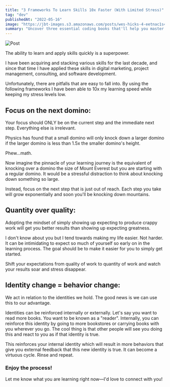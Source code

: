 ```yaml
---
title: "3 Frameworks To Learn Skills 10x Faster (With Limited Stress)"
tag: "dev"
publishedAt: "2022-05-16"
image: "https://jbt-images.s3.amazonaws.com/posts/wes-hicks-4-eetnac1s4-unsplash-scaled.jpeg"
summary: "Uncover three essential coding books that'll help you master programming without the headache. From building a daily coding habit to automating tasks and creating larger applications, these books have you covered."
---
```


![Post](https://jbt-images.s3.amazonaws.com/posts/wes-hicks-4-eetnac1s4-unsplash-scaled.jpeg)

The ability to learn and apply skills quickly is a superpower.

I have been acquiring and stacking various skills for the last decade, and since that time I have applied these skills in digital marketing, project management, consulting, and software development.

Unfortunately, there are pitfalls that are easy to fall into. By using the following frameworks I have been able to 10x my learning speed while keeping my stress levels low.

## Focus on the next domino:

Your focus should ONLY be on the current step and the immediate next step. Everything else is irrelevant.

Physics has found that a small domino will only knock down a larger domino if the larger domino is less than 1.5x the smaller domino's height.

Phew...math.

Now imagine the pinnacle of your learning journey is the equivalent of knocking over a domino the size of Mount Everest but you are starting with a regular domino. It would be a stressful distraction to think about knocking down something so large.

Instead, focus on the next step that is just out of reach. Each step you take will grow exponentially and soon you'll be knocking down mountains.

## Quantity over quality:

Adopting the mindset of simply showing up expecting to produce crappy work will get you better results than showing up expecting greatness.

I don't know about you but I tend towards making my life easier. Not harder. It can be intimidating to expect so much of yourself so early on in the learning process. The goal should be to make it easier for you to simply get started.

Shift your expectations from quality of work to quantity of work and watch your results soar and stress disappear.

## Identity change = behavior change:

We act in relation to the identities we hold. The good news is we can use this to our advantage.

Identities can be reinforced internally or externally. Let's say you want to read more books. You want to be known as a "reader". Internally, you can reinforce this identity by going to more bookstores or carrying books with you wherever you go. The cool thing is that other people will see you doing this and react to you as if that identity is true.

This reinforces your internal identity which will result in more behaviors that give you external feedback that this new identity is true. It can become a virtuous cycle. Rinse and repeat.

### Enjoy the process!

Let me know what you are learning right now—I'd love to connect with you!
